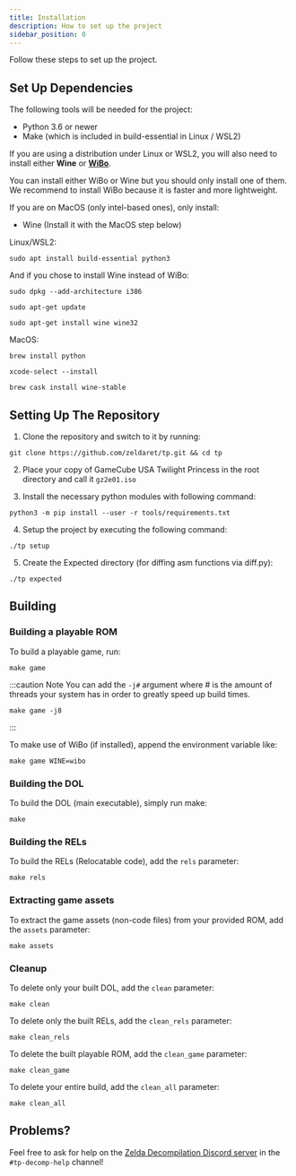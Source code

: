 ```yaml
---
title: Installation
description: How to set up the project
sidebar_position: 0
---
```


Follow these steps to set up the project.

## Set Up Dependencies

The following tools will be needed for the project:

* Python 3.6 or newer
* Make (which is included in build-essential in Linux / WSL2)

If you are using a distribution under Linux or WSL2, you will also need to install either **Wine** or **[WiBo](https://github.com/decompals/wibo)**.

You can install either WiBo or Wine but you should only install one of them. We recommend to install WiBo because it is faster and more lightweight.

If you are on MacOS (only intel-based ones), only install: 

* Wine (Install it with the MacOS step below)

Linux/WSL2:
```shell
sudo apt install build-essential python3
```
And if you chose to install Wine instead of WiBo:
```shell
sudo dpkg --add-architecture i386
```
```shell
sudo apt-get update
```
```shell
sudo apt-get install wine wine32
```

MacOS:
```shell
brew install python
```
```shell
xcode-select --install
```
```shell
brew cask install wine-stable
```

## Setting Up The Repository

1. Clone the repository and switch to it by running:
```shell
git clone https://github.com/zeldaret/tp.git && cd tp 
```

2. Place your copy of GameCube USA Twilight Princess in the root directory and call it `gz2e01.iso`

3. Install the necessary python modules with following command:
```shell
python3 -m pip install --user -r tools/requirements.txt
```

4. Setup the project by executing the following command:
```shell
./tp setup
```

5. Create the Expected directory (for diffing asm functions via diff.py):
```shell
./tp expected
```

## Building
### Building a playable ROM
To build a playable game, run:
```shell
make game
```

:::caution Note
You can add the `-j#` argument where # is the amount of threads your system has in order to greatly speed up build times.
```shell
make game -j8
```
:::

To make use of WiBo (if installed), append the environment variable like:
```shell
make game WINE=wibo
```

### Building the DOL
To build the DOL (main executable), simply run make:
```shell
make
``` 

### Building the RELs
To build the RELs (Relocatable code), add the `rels` parameter:
```shell
make rels
``` 

### Extracting game assets
To extract the game assets (non-code files) from your provided ROM, add the `assets` parameter:

```shell
make assets
``` 

### Cleanup
To delete only your built DOL, add the `clean` parameter:
```shell
make clean
``` 

To delete only the built RELs, add the `clean_rels` parameter:
```shell
make clean_rels
``` 

To delete the built playable ROM, add the `clean_game` parameter:

```shell
make clean_game
``` 

To delete your entire build, add the `clean_all` parameter:

```shell
make clean_all
``` 

## Problems?

Feel free to ask for help on the [Zelda Decompilation Discord server](https://discord.zelda64.dev/) in the `#tp-decomp-help` channel!